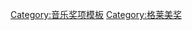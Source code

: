 <noinclude>
{{noteTA
|G1=Show
|G2=Music
}}</noinclude>{{Navbox
| name      = 格莱美奖年度专辑
| title     = {{link-en|格萊美獎年度專輯|Grammy Award for Album of the Year}}
| state     = {{{state<includeonly>|autocollapse</includeonly>}}}
| basestyle = background:#cedff2;
| titlestyle = background: #FFD700
| groupstyle = background: #FFE34D
| bodyclass = hlist

| group1 = 1959年—1975年
| list1 =
* {{lang|en|{{lang|en|''[[The Music from Peter Gunn]]''}}}} – [[亨利·曼西尼]] （1959）
* {{lang|en|''[[Come Dance with Me!]]''}} – [[法蘭·仙納杜拉|-{zh-hans:弗兰克·西纳特拉;zh-hk:法蘭·仙納杜拉;zh-tw:法蘭克·辛納屈;}-]] （1960）
* {{lang|en|''[[The Button-Down Mind of Bob Newhart]]''}} – [[鲍勃·纽哈特]] （1961）
* {{lang|en|''[[Judy at Carnegie Hall]]''}} – [[朱迪·加兰]] （1962）
* {{lang|en|''[[The First Family]]''}} – [[沃恩·米德]] （1963）
* {{lang|en|''[[The Barbra Streisand Album]]''}} – [[芭芭拉·史翠珊]] （1964）
* {{lang|en|''[[Getz/Gilberto]]''}} – [[斯坦·盖茨]]、[[乔奥·吉尔伯托]] （1965）
* {{lang|en|''[[September of My Years]]''}} – [[法蘭·仙納杜拉|-{zh-hans:弗兰克·西纳特拉;zh-hk:法蘭·仙納杜拉;zh-tw:法蘭克·辛納屈;}-]] （1966）
* {{lang|en|''[[A Man and His Music]]''}} – [[法蘭·仙納杜拉|-{zh-hans:弗兰克·西纳特拉;zh-hk:法蘭·仙納杜拉;zh-tw:法蘭克·辛納屈;}-]] （1967）
* {{lang|en|''[[比伯軍曹寂寞芳心俱樂部|Sgt. Pepper's Lonely Hearts Club Band]]''}} – [[披頭四樂隊]] （1968）
* {{lang|en|''[[By the Time I Get to Phoenix]]''}} – [[格伦·坎贝尔]] （1969）
* {{lang|en|''[[Blood, Sweat & Tears]]''}} – [[血汗泪乐队]] （1970）
* {{lang|en|''[[Bridge over Troubled Water]]''}} – [[賽門與葛芬柯|-{zh-hans:西蒙和加芬克尔; zh-tw:賽門與葛芬柯;}-]] （1971）
* {{lang|en|''[[Tapestry (专辑)|Tapestry]]''}} – [[卡洛爾·金]] （1972）
* {{lang|en|''[[The Concert for Bangladesh]]''}} – 众艺人 （1973）
* {{lang|en|''[[Innervisions]]''}} – [[史提夫·汪达]] （1974）
* {{lang|en|''[[Fulfillingness' First Finale]]''}} – [[史提夫·汪达]] （1975）
| group2 = 1976年—2000年
| list2 =
* {{lang|en|''[[Still Crazy After All These Years]]''}} – [[保罗·西蒙]] （1976）
* {{lang|en|''[[Songs in the Key of Life]]''}} – [[史提夫·汪达]] （1977）
* {{lang|en|''[[Rumours (专辑)|Rumours]]''}} – [[佛利伍麥克]] （1978）
* {{lang|en|''[[Saturday Night Fever (原声带)|Saturday Night Fever]]''}} – 众艺人 （1979）
* {{lang|en|''[[52nd Street]]''}} – [[比利·乔尔]] （1980）
* {{lang|en|''[[Christopher Cross]]''}} – [[克里斯托弗·克罗斯]] （1981）
* {{lang|en|''[[Double Fantasy]]''}} – [[约翰·列侬|-{zh-cn:约翰·列侬; zh-tw:約翰·藍儂; zh-hk:約翰·連儂;}-]]和[[小野洋子]] （1982）
* {{lang|en|''[[Toto IV]]''}} – [[Toto乐队]] （1983）
* {{lang|en|''[[Thriller (迈克尔·杰克逊专辑)|Thriller]]''}} – [[迈克尔·杰克逊|-{zh-cn:迈克尔·杰克逊; zh-tw:麥可·傑克森; zh-hk:米高·積遜;}-]] （1984）
* {{lang|en|''[[Can't Slow Down]]''}} – [[莱昂纳尔·里奇]] （1985）
* {{lang|en|''[[No Jacket Required]]''}} – [[菲爾·柯林斯]] （1986）
* {{lang|en|''[[Graceland]]''}} – [[保罗·西蒙]] （1987）
* {{lang|en|''[[約書亞樹|The Joshua Tree]]''}} – [[U2樂團]] （1988）
* {{lang|en|''[[信念 (喬治麥可專輯)|Faith]]''}} – [[乔治·迈克尔]]  （1989）
* {{lang|en|''[[Nick of Time]]''}} – [[邦妮·瑞特]] （1990）
* {{lang|en|''[[Back on the Block]]''}} – [[昆西·琼斯]]和众艺人 （1991）
* {{lang|en|''[[Unforgettable... with Love]]''}}– [[娜塔莉·科尔]] （1992）
* {{lang|en|''[[Unplugged]]''}}  – [[埃里克·克莱普顿]] （1993）
* {{lang|en|''[[The Bodyguard]]''}} – [[惠特妮·休斯顿]] （1994）
* {{lang|en|''[[MTV Unplugged]]''}} – [[托尼·班内特]] （1995）
* {{lang|en|''[[Jagged Little Pill]]''}} – [[艾拉妮絲·莫莉塞特]] （1996）
* {{lang|en|''[[Falling into You]]''}} – [[席琳·狄翁|-{zh-tw:席琳·狄翁; zh-hk:莎蓮·迪安; zh-cn:席琳·迪翁;}-]] （1997）
* {{lang|en|''[[Time Out of Mind]]''}} – [[鲍勃·迪伦|-{zh-cn:鲍勃·迪伦; zh-hk:卜·戴倫; zh-tw:巴布·狄倫}-]] （1998）
* {{lang|en|''[[The Miseducation of Lauryn Hill]]''}} – [[劳伦·希尔]] （1999）
* {{lang|en|''[[Supernatural (专辑)|Supernatural]]''}} – [[山塔那合唱團]] （2000）
| group3 = 2001年—现今
| list3 =
* {{lang|en|''[[Two Against Nature]]''}} – [[史提利·丹]] （2001）
* {{lang|en|''[[O Brother, Where Art Thou?]]''}} - 众艺人 （2002）
* {{lang|en|''[[Come Away with Me]]''}} – [[诺拉·琼斯]] （2003）
* {{lang|en|''[[Speakerboxxx/The Love Below|Speakerboxxx/The Love Below]]''}} – [[Outkast组合]] （2004）
* {{lang|en|''[[Genius Loves Company]]''}} – [[雷·查尔斯]]和众艺人 （2005）
* {{lang|en|''[[How to Dismantle an Atomic Bomb]]''}} – {{lang|en|[[U2樂團]]}} （2006）
* {{lang|en|''[[Taking the Long Way]]''}} – [[狄克西女子合唱團|-{zh-hans:南方小鸡; zh-hant:狄克西女子合唱團;}-]] （2007）
* {{lang|en|''[[River: The Joni Letters]]''}} – [[賀比·漢考克]] （2008）
* {{lang|en|''[[Raising Sand]]''}} – [[罗伯特·普兰特]] & [[艾莉森·克勞絲]] （2009）
* {{lang|en|''[[放手去爱 (泰勒·斯威夫特专辑)|Fearless]]''}} – [[泰勒·斯威夫特]] （2010）
* {{lang|en|''[[The Suburbs]]''}} – [[拱廊之火]] （2011）
* {{lang|en|''[[二十一歲|21]]''}} – [[愛黛兒|-{zh-tw:愛黛兒;zh-cn:阿黛尔;zh-hk:愛黛兒;zh-sg:阿黛尔}-]] （2012）
* {{lang|en|''[[Babel (专辑)|Babel]]''}} – [[蒙福之子樂團]] （2013）
* {{lang|en|''[[超时空记忆|Random Access Memories]]''}} – [[傻朋克]] （2014）
* {{lang|en|''[[Morning Phase]]''}} – [[貝克_(歌手)|贝克]] （2015）
* {{lang|en|''[[1989 (泰勒·斯威夫特专辑)|1989]]''}} – [[泰勒·斯威夫特]] （2016）
* {{lang|en|''[[25 (愛黛兒專輯)|25]]''}} – [[愛黛兒|-{zh-tw:愛黛兒;zh-cn:阿黛尔;zh-hk:愛黛兒;zh-sg:阿黛尔}-]] （2017）
* {{lang|en|''[[24K魔幻 (專輯)|24K Magic]]''}} – [[火星人布魯諾]] （2018）
* {{lang|en|''[[Golden Hour]]''}} – [[Kacey Musgraves|凱西·瑪絲葛蕾]] （2019）
* {{lang|en|''[[當我們睡了 怪事發生了|When We All Fall Asleep, Where Do We Go?]]''}} – [[怪奇比莉]] （2020）
* [[民间故事 (泰勒·斯威夫特专辑)|Folklore]]– [[泰勒·斯威夫特]] （2021）
* {{lang|en|''[[We Are]]''}} – [[Jon_Batiste]] （2022）
}}<noinclude>
{{collapsible option}}
[[Category:音乐奖项模板]]
[[Category:格莱美奖]]
</noinclude>